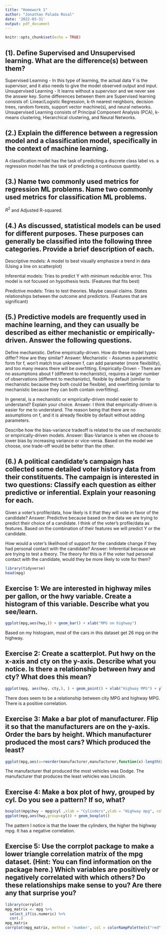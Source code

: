 ```yaml
---
title: "Homework 1"
author: "Jonathan Palada Rosal"
date: '2022-03-31'
output: pdf_document
---
```


```r
knitr::opts_chunk$set(echo = TRUE)
```

(1). Define Supervised and Unsupervised learning. What are the difference(s) between them?
-
Supervised Learning - In this type of learning, the actual data Y is the supervisor, and it also needs to give the model observed output and input.
Unsupervised Learning - It learns without a supervisor and we never see the answer key. 
Some differences between them are Supervised learning consists of: Linear/Logistic Regression, k-th nearest neighbors, decision trees, random forests, support vector machine(s), and neural networks. Unsupervised Learning consists of Principal Component Analysis (PCA), k-means clustering, Hierarchical clustering, and Neural Networks.

(2.) Explain the difference between a regression model and a classification model, specifically in the context of machine learning.
-
A classification model has the task of predicting a discrete class label vs. a regression model has the task of predicting a continuous quantity.

(3.) Name two commonly used metrics for regression ML problems. Name two commonly used metrics for classification ML problems.
-
$R^2$ and Adjusted R-squared.

(4.) As discussed, statistical models can be used for different purposes. These purposes can generally be classified into the following three categories. Provide a brief description of each.
-

Descriptive models: A model to best visually emphasize a trend in data (Using a line on scatterplot)

Inferential models: Tries to predict Y with minimum reducible error. This model is not focused on hypothesis tests. (Features that fits best)

Predictive models: Tries to test theories. Maybe casual claims. States relationships between the outcome and predictors. (Features that are significant)

(5.) Predictive models are frequently used in machine learning, and they can usually be described as either mechanistic or empirically-driven. Answer the following questions.
-

Define mechanistic. Define empirically-driven. How do these model types differ? How are they similar?
Answer: Mechanistic - Assumes a parametric form for f, won't match true unknown f, can add parameter (more flexibility), and too many means there will be overfitting.
Empirically-Driven - There are no assumptions about f (different to mechanistic), requires a larger number of observations (different to mechanistic), flexible by default (similar to mechanistic because they both could be flexible), and overfitting (similar to mechanistic because they can both contain overfitting).

In general, is a mechanistic or empirically-driven model easier to understand? Explain your choice.
Answer: I think that empirically-driven is easier for me to understand. The reason being that there are no assumptions on f, and it is already flexible by default without adding parameters.

Describe how the bias-variance tradeoff is related to the use of mechanistic or empirically-driven models.
Answer: Bias-Variance is when we choose to lower bias by increasing variance or vice-versa. Based on the model we choose, one trade-off would be better than the other. 

(6.) A political candidate’s campaign has collected some detailed voter history data from their constituents. The campaign is interested in two questions: Classify each question as either predictive or inferential. Explain your reasoning for each.
-

Given a voter’s profile/data, how likely is it that they will vote in favor of the candidate?
Answer: Predictive because based on the data we are trying to predict their choice of a candidate. I think of the voter's profile/data as features. Based on the combination of their features we will predict Y or the candidate.

How would a voter’s likelihood of support for the candidate change if they had personal contact with the candidate?
Answer: Inferential because we are trying to test a theory. The theory for this is if the voter had personal contact with the candidate, would they be more likely to vote for them?

```r
library(tidyverse)
head(mpg)
```

Exercise 1: We are interested in highway miles per gallon, or the hwy variable. Create a histogram of this variable. Describe what you see/learn.
-
```r
ggplot(mpg,aes(hwy,)) + geom_bar() + xlab("MPG on highway")
```
Based on my histogram, most of the cars in this dataset get 26 mpg on the highway.

Exercise 2: Create a scatterplot. Put hwy on the x-axis and cty on the y-axis. Describe what you notice. Is there a relationship between hwy and cty? What does this mean?
-
```r
ggplot(mpg, aes(hwy, cty,), ) + geom_point() + xlab("Highway MPG") + ylab("City MPG")
```
There does seem to be a relationship between city MPG and highway MPG. There is a positive correlation. 

Exercise 3: Make a bar plot of manufacturer. Flip it so that the manufacturers are on the y-axis. Order the bars by height. Which manufacturer produced the most cars? Which produced the least?
-
```r
ggplot(mpg,aes(x=reorder(manufacturer,manufacturer,function(x)-length(x)),), horizontal = TRUE,) + geom_bar() + coord_flip() + xlab("Vehicles made")
```
The manufacturer that produced the most vehicles was Dodge. The manufacturer that produces the least vehicles was Lincoln.

Exercise 4: Make a box plot of hwy, grouped by cyl. Do you see a pattern? If so, what?
-
```r
boxplot(mpg$hwy ~ mpg$cyl ,xlab = "Cylinders",ylab = "Highway mpg", col=c("red","blue","purple","green"))
ggplot(mpg,aes(hwy,group=cyl)) + geom_boxplot()
```
The pattern I notice is that the lower the cylinders, the higher the highway mpg. It has a negative correlation.

Exercise 5: Use the corrplot package to make a lower triangle correlation matrix of the mpg dataset. (Hint: You can find information on the package here.) Which variables are positively or negatively correlated with which others? Do these relationships make sense to you? Are there any that surprise you?
-
```r
library(corrplot)
mpg_matrix <- mpg %>%
  select_if(is.numeric) %>%
  cor(.)
mpg_matrix
corrplot(mpg_matrix, method = 'number', col = colorRampPalette(c("red","blue","green"))(100), type = 'lower')
```